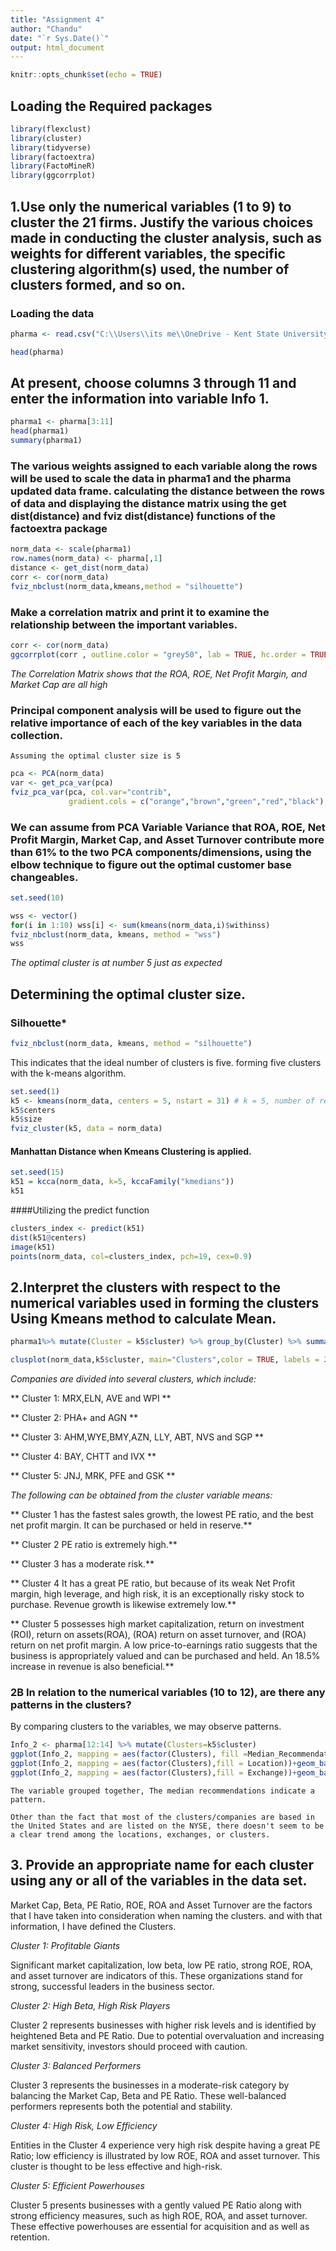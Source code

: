---
title: "Assignment 4"
author: "Chandu"
date: "`r Sys.Date()`"
output: html_document
---



```{r setup, include=FALSE}
knitr::opts_chunk$set(echo = TRUE)
```


## Loading the Required packages

```{r}
library(flexclust)
library(cluster)
library(tidyverse)
library(factoextra) 
library(FactoMineR)
library(ggcorrplot)
```

## 1.Use only the numerical variables (1 to 9) to cluster the 21 firms. Justify the various choices made in conducting the cluster analysis, such as weights for different variables, the specific clustering algorithm(s) used, the number of clusters formed, and so on.



### Loading the data

```{r}
pharma <- read.csv("C:\\Users\\its me\\OneDrive - Kent State University\\Desktop\\Rhistory\\Pharmaceuticals.csv")

head(pharma)
```

## At present, choose columns 3 through 11 and enter the information into variable Info 1.
```{r}

pharma1 <- pharma[3:11]
head(pharma1)
summary(pharma1)
```

### The various weights assigned to each variable along the rows will be used to scale the data in pharma1 and the pharma updated data frame. calculating the distance between the rows of data and displaying the distance matrix using the get dist(distance) and fviz dist(distance) functions of the factoextra package

```{r}
norm_data <- scale(pharma1)
row.names(norm_data) <- pharma[,1]
distance <- get_dist(norm_data)
corr <- cor(norm_data)
fviz_nbclust(norm_data,kmeans,method = "silhouette")
```

### Make a correlation matrix and print it to examine the relationship between the important variables.


```{r}
corr <- cor(norm_data)
ggcorrplot(corr , outline.color = "grey50", lab = TRUE, hc.order = TRUE ,type ="full")
```

*The Correlation Matrix shows that the ROA, ROE, Net Profit Margin, and Market Cap are all high*

### Principal component analysis will be used to figure out the relative importance of each of the key variables in the data collection.  


    Assuming the optimal cluster size is 5

```{r}
pca <- PCA(norm_data)
var <- get_pca_var(pca)
fviz_pca_var(pca, col.var="contrib",
             gradient.cols = c("orange","brown","green","red","black"),ggrepel = TRUE ) + labs( title = "PCA Variable Variance")
```

### We can assume from PCA Variable Variance that ROA, ROE, Net Profit Margin, Market Cap, and Asset Turnover contribute more than 61% to the two PCA components/dimensions, using the elbow technique to figure out the optimal customer base changeables.


```{r}

set.seed(10)

wss <- vector()
for(i in 1:10) wss[i] <- sum(kmeans(norm_data,i)$withinss)
fviz_nbclust(norm_data, kmeans, method = "wss")
wss
```

*The optimal cluster is at number 5 just as expected*

## Determining the optimal cluster size.

### Silhouette*

```{r}
fviz_nbclust(norm_data, kmeans, method = "silhouette")
```

  This indicates that the ideal number of clusters is five. forming five clusters with the k-means algorithm.

```{r}
set.seed(1)
k5 <- kmeans(norm_data, centers = 5, nstart = 31) # k = 5, number of restarts = 31
k5$centers 
k5$size  
fviz_cluster(k5, data = norm_data) 
```

#### Manhattan Distance when Kmeans Clustering is applied.

```{r}
set.seed(15)
k51 = kcca(norm_data, k=5, kccaFamily("kmedians"))
k51
```

####Utilizing the predict function
```{r}
clusters_index <- predict(k51)
dist(k51@centers)
image(k51)
points(norm_data, col=clusters_index, pch=19, cex=0.9)
```

## 2.Interpret the clusters with respect to the numerical variables used in forming the clusters Using Kmeans method to calculate Mean.

```{r}

pharma1%>% mutate(Cluster = k5$cluster) %>% group_by(Cluster) %>% summarise_all("mean")

clusplot(norm_data,k5$cluster, main="Clusters",color = TRUE, labels = 2,lines = 0)
```

*Companies are divided into several clusters, which include:*

** Cluster 1: MRX,ELN, AVE and WPI **

** Cluster 2: PHA+ and AGN **

** Cluster 3: AHM,WYE,BMY,AZN, LLY, ABT, NVS and SGP **

** Cluster 4: BAY, CHTT and IVX **

** Cluster 5: JNJ, MRK, PFE and GSK **

*The following can be obtained from the cluster variable means:*

** Cluster 1 has the fastest sales growth, the lowest PE ratio, and the best net profit margin. It can be purchased or held in reserve.**
 
** Cluster 2 PE ratio is extremely high.**

** Cluster 3 has a moderate risk.**

** Cluster 4 It has a great PE ratio, but because of its weak Net Profit margin, high leverage, and high risk, it is an exceptionally risky stock to purchase. Revenue growth is likewise extremely low.**

** Cluster 5 possesses high market capitalization, return on investment (ROI), return on assets(ROA), (ROA) return on asset turnover, and (ROA) return on net profit margin. A low price-to-earnings ratio suggests that the business is appropriately valued and can be purchased and held. An 18.5% increase in revenue is also beneficial.**

### 2B In relation to the numerical variables (10 to 12), are there any patterns in the clusters?

   By comparing clusters to the variables, we may observe patterns.

```{r}
Info_2 <- pharma[12:14] %>% mutate(Clusters=k5$cluster)
ggplot(Info_2, mapping = aes(factor(Clusters), fill =Median_Recommendation))+geom_bar(position='dodge')+labs(x ='Clusters')
ggplot(Info_2, mapping = aes(factor(Clusters),fill = Location))+geom_bar(position = 'dodge')+labs(x ='Clusters')
ggplot(Info_2, mapping = aes(factor(Clusters),fill = Exchange))+geom_bar(position = 'dodge')+labs(x ='Clusters')
```

    The variable grouped together, The median recommendations indicate a pattern.
    
    Other than the fact that most of the clusters/companies are based in the United States and are listed on the NYSE, there doesn't seem to be a clear trend among the locations, exchanges, or clusters.

    

## 3. Provide an appropriate name for each cluster using any or all of the variables in the data set.

Market Cap, Beta, PE Ratio, ROE, ROA and Asset Turnover are the factors that I have taken into consideration when naming the clusters. and with that information, I have defined the Clusters.


*Cluster 1: Profitable Giants*

Significant market capitalization, low beta, low PE ratio, strong ROE, ROA, and asset turnover are indicators of this. These organizations stand for strong, successful leaders in the business sector.

*Cluster 2: High Beta, High Risk Players*

Cluster 2 represents businesses with higher risk levels and is identified by heightened Beta and PE Ratio. Due to potential overvaluation and increasing market sensitivity, investors should proceed with caution.

*Cluster 3: Balanced Performers*

Cluster 3 represents the businesses in a moderate-risk category by balancing the Market Cap, Beta and PE Ratio. These well-balanced performers represents both the potential and stability.
  
*Cluster 4: High Risk, Low Efficiency* 

Entities in  the Cluster 4 experience very high risk despite having a great PE Ratio; low efficiency is illustrated by low ROE, ROA and asset turnover. This cluster is thought to be less effective and high-risk.

*Cluster 5: Efficient Powerhouses*

  Cluster 5 presents businesses with a gently valued PE Ratio along with strong efficiency measures, such as high ROE, ROA, and asset turnover. These effective powerhouses are essential for acquisition and as  well as retention.
